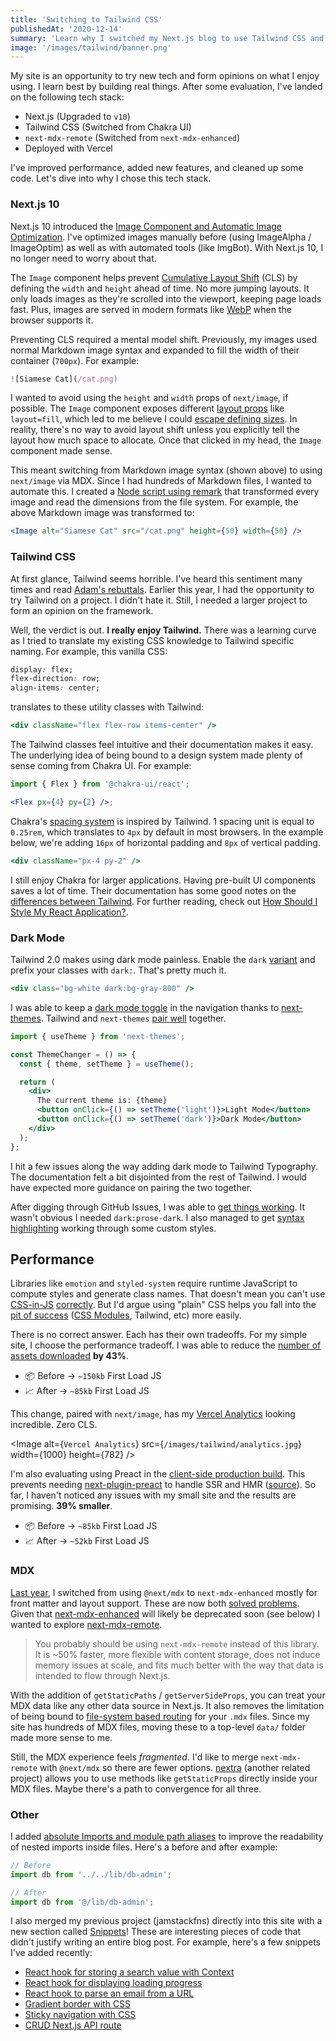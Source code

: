 ```yaml
---
title: 'Switching to Tailwind CSS'
publishedAt: '2020-12-14'
summary: 'Learn why I switched my Next.js blog to use Tailwind CSS and how it impacted performance.'
image: '/images/tailwind/banner.png'
---
```


My site is an opportunity to try new tech and form opinions on what I enjoy using. I learn best by building real things. After some evaluation, I've landed on the following tech stack:

- Next.js (Upgraded to `v10`)
- Tailwind CSS (Switched from Chakra UI)
- `next-mdx-remote` (Switched from `next-mdx-enhanced`)
- Deployed with Vercel

I've improved performance, added new features, and cleaned up some code. Let's dive into why I chose this tech stack.

### Next.js 10

Next.js 10 introduced the [Image Component and Automatic Image Optimization](https://nextjs.org/docs/basic-features/image-optimization). I've optimized images manually before (using ImageAlpha / ImageOptim) as well as with automated tools (like ImgBot). With Next.js 10, I no longer need to worry about that.

The `Image` component helps prevent [Cumulative Layout Shift](https://web.dev/cls/) (CLS) by defining the `width` and `height` ahead of time. No more jumping layouts. It only loads images as they're scrolled into the viewport, keeping page loads fast. Plus, images are served in modern formats like [WebP](https://developer.mozilla.org/en-US/docs/Web/Media/Formats/Image_types) when the browser supports it.

Preventing CLS required a mental model shift. Previously, my images used normal Markdown image syntax and expanded to fill the width of their container (`700px`). For example:

```jsx
![Siamese Cat](/cat.png)
```

I wanted to avoid using the `height` and `width` props of `next/image`, if possible. The `Image` component exposes different [layout props](https://nextjs.org/docs/api-reference/next/image#layout) like `layout=fill`, which led to me believe I could [escape defining sizes](https://github.com/vercel/next.js/blob/canary/examples/image-component/pages/layout-fill.js). In reality, there's no way to avoid layout shift unless you explicitly tell the layout how much space to allocate. Once that clicked in my head, the `Image` component made sense.

This meant switching from Markdown image syntax (shown above) to using `next/image` via MDX. Since I had hundreds of Markdown files, I wanted to automate this. I created a [Node script using remark](https://github.com/leerob/leerob.io/blob/master/scripts/markdown-to-next-image.js) that transformed every image and read the dimensions from the file system. For example, the above Markdown image was transformed to:

```jsx
<Image alt="Siamese Cat" src="/cat.png" height={50} width={50} />
```

### Tailwind CSS

At first glance, Tailwind seems horrible. I've heard this sentiment many times and read [Adam's rebuttals](https://adamwathan.me/css-utility-classes-and-separation-of-concerns/). Earlier this year, I had the opportunity to try Tailwind on a project. I didn't hate it. Still, I needed a larger project to form an opinion on the framework.

Well, the verdict is out. **I really enjoy Tailwind.** There was a learning curve as I tried to translate my existing CSS knowledge to Tailwind specific naming. For example, this vanilla CSS:

```css
display: flex;
flex-direction: row;
align-items: center;
```

translates to these utility classes with Tailwind:

```jsx
<div className="flex flex-row items-center" />
```

The Tailwind classes feel intuitive and their documentation makes it easy. The underlying idea of being bound to a design system made plenty of sense coming from Chakra UI. For example:

```jsx
import { Flex } from '@chakra-ui/react';

<Flex px={4} py={2} />;
```

Chakra's [spacing system](https://chakra-ui.com/docs/theming/theme#spacing) is inspired by Tailwind. 1 spacing unit is equal to `0.25rem`, which translates to `4px` by default in most browsers. In the example below, we're adding `16px` of horizontal padding and `8px` of vertical padding.

```jsx
<div className="px-4 py-2" />
```

I still enjoy Chakra for larger applications. Having pre-built UI components saves a lot of time. Their documentation has some good notes on the [differences between Tailwind](https://chakra-ui.com/docs/comparison#how-is-chakra-different-from-tailwind-css). For further reading, check out [How Should I Style My React Application?](/blog/css-with-react).

### Dark Mode

Tailwind 2.0 makes using dark mode painless. Enable the `dark` [variant](https://tailwindcss.com/docs/dark-mode) and prefix your classes with `dark:`. That's pretty much it.

```jsx
<div class="bg-white dark:bg-gray-800" />
```

I was able to keep a [dark mode toggle](https://github.com/leerob/leerob.io/blob/master/components/Container.js) in the navigation thanks to [next-themes](https://github.com/pacocoursey/next-themes). Tailwind and `next-themes` [pair well](https://github.com/pacocoursey/next-themes#with-tailwind) together.

```jsx
import { useTheme } from 'next-themes';

const ThemeChanger = () => {
  const { theme, setTheme } = useTheme();

  return (
    <div>
      The current theme is: {theme}
      <button onClick={() => setTheme('light')}>Light Mode</button>
      <button onClick={() => setTheme('dark')}>Dark Mode</button>
    </div>
  );
};
```

I hit a few issues along the way adding dark mode to Tailwind Typography. The documentation felt a bit disjointed from the rest of Tailwind. I would have expected more guidance on pairing the two together.

After digging through GitHub Issues, I was able to [get things working](https://github.com/leerob/leerob.io/blob/master/tailwind.config.js). It wasn't obvious I needed `dark:prose-dark`. I also managed to get [syntax highlighting](https://github.com/leerob/leerob.io/blob/master/styles/global.css) working through some custom styles.

## Performance

Libraries like `emotion` and `styled-system` require runtime JavaScript to compute styles and generate class names. That doesn't mean you can't use [CSS-in-JS](https://github.com/callstack/linaria) [correctly](https://github.com/ben-rogerson/twin.macro). But I'd argue using "plain" CSS helps you fall into the [pit of success](https://blog.codinghorror.com/falling-into-the-pit-of-success/) ([CSS Modules](https://nextjs.org/docs/basic-features/built-in-css-support), Tailwind, etc) more easily.

There is no correct answer. Each has their own tradeoffs. For my simple site, I choose the performance tradeoff. I was able to reduce the [number of assets downloaded](https://nextjs.org/docs/api-reference/cli#build) **by 43%**.

- 📦 Before → `~150kb` First Load JS
- 📈 After → `~85kb` First Load JS

This change, paired with `next/image`, has my [Vercel Analytics](https://vercel.com/docs/analytics) looking incredible. Zero CLS.

<Image
  alt={`Vercel Analytics`}
  src={`/images/tailwind/analytics.jpg`}
  width={1000}
  height={782}
/>

I'm also evaluating using Preact in the [client-side production build](https://github.com/leerob/leerob.io/commit/74a3ebb14b81f785ea96f9c73fbe4f6c2463679c). This prevents needing [next-plugin-preact](https://github.com/preactjs/next-plugin-preact) to handle SSR and HMR ([source](https://blogify.dev/egoist/how-i-made-my-next-js-build-50-percent-smaller)). So far, I haven't noticed any issues with my small site and the results are promising. **39% smaller**.

- 📦 Before → `~85kb` First Load JS
- 📈 After → `~52kb` First Load JS

### MDX

[Last year](/blog/mdx), I switched from using `@next/mdx` to `next-mdx-enhanced` mostly for front matter and layout support. These are now both [solved problems](https://nextjs.org/blog/markdown). Given that [next-mdx-enhanced](https://github.com/hashicorp/next-mdx-enhanced) will likely be deprecated soon (see below) I wanted to explore [next-mdx-remote](https://github.com/hashicorp/next-mdx-remote).

> You probably should be using `next-mdx-remote` instead of this library. It is ~50% faster, more flexible with content storage, does not induce memory issues at scale, and fits much better with the way that data is intended to flow through Next.js.

With the addition of `getStaticPaths` / `getServerSideProps`, you can treat your MDX data like any other data source in Next.js. It also removes the limitation of being bound to [file-system based routing](https://nextjs.org/docs/basic-features/pages) for your `.mdx` files. Since my site has hundreds of MDX files, moving these to a top-level `data/` folder made more sense to me.

Still, the MDX experience feels _fragmented_. I'd like to merge `next-mdx-remote` with `@next/mdx` so there are fewer options. [nextra](https://github.com/shuding/nextra) (another related project) allows you to use methods like `getStaticProps` directly inside your MDX files. Maybe there's a path to convergence for all three.

### Other

I added [absolute Imports and module path aliases](https://nextjs.org/docs/advanced-features/module-path-aliases) to improve the readability of nested imports inside files. Here's a before and after example:

```jsx
// Before
import db from '../../lib/db-admin';

// After
import db from '@/lib/db-admin';
```

I also merged my previous project (jamstackfns) directly into this site with a new section called [Snippets](/snippets)! These are interesting pieces of code that didn't justify writing an entire blog post. For example, here's a few snippets I've added recently:

- [React hook for storing a search value with Context](/snippets/search)
- [React hook for displaying loading progress](/snippets/loading-progress)
- [React hook to parse an email from a URL](/snippets/email-query-params)
- [Gradient border with CSS](/snippets/gradient-border)
- [Sticky navigation with CSS](/snippets/sticky-nav)
- [CRUD Next.js API route](/snippets/crud-api-route)
